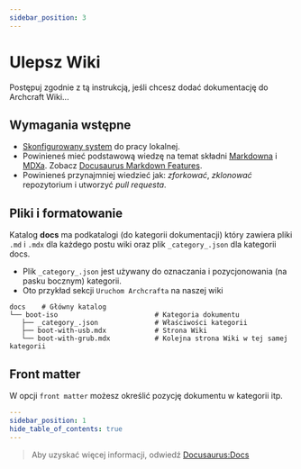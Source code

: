```yaml
---
sidebar_position: 3
---
```


# Ulepsz Wiki

Postępuj zgodnie z tą instrukcją, jeśli chcesz dodać dokumentację do Archcraft Wiki...

## Wymagania wstępne

- [Skonfigurowany system](setup-env.mdx) do pracy lokalnej.
- Powinieneś mieć podstawową wiedzę na temat składni [Markdowna](https://www.markdownguide.org/cheat-sheet) i [MDXa](https://mdxjs.com). Zobacz [Docusaurus Markdown Features](https://docusaurus.io/docs/markdown-features).
- Powinieneś przynajmniej wiedzieć jak: *zforkować*, *zklonować* repozytorium i utworzyć *pull requesta*.

## Pliki i formatowanie

Katalog **docs** ma podkatalogi (do kategorii dokumentacji) który zawiera
pliki `.md` i `.mdx` dla każdego postu wiki oraz plik `_category_.json` dla kategorii docs.

- Plik `_category_.json` jest używany do oznaczania i pozycjonowania (na pasku bocznym) kategorii.
- Oto przykład sekcji `Uruchom Archcrafta` na naszej wiki
```
docs 	# Główny katalog
└── boot-iso						# Kategoria dokumentu
   ├── _category_.json				# Właściwości kategorii
   ├── boot-with-usb.mdx			# Strona Wiki
   └── boot-with-grub.mdx			# Kolejna strona Wiki w tej samej kategorii
```

## Front matter

W opcji `front matter` możesz określić pozycję dokumentu w kategorii itp.
```yml {2}
---
sidebar_position: 1
hide_table_of_contents: true
---
```

> Aby uzyskać więcej informacji, odwiedź [Docusaurus:Docs](https://docusaurus.io/docs/docs-introduction)
